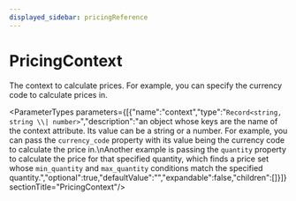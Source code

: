 ```yaml
---
displayed_sidebar: pricingReference
---
```



# PricingContext

The context to calculate prices. For example, you can specify the currency code to calculate prices in.

<ParameterTypes parameters={[{"name":"context","type":"`Record<string, string \\| number>`","description":"an object whose keys are the name of the context attribute. Its value can be a string or a number. For example, you can pass the `currency_code` property with its value being the currency code to calculate the price in.\nAnother example is passing the `quantity` property to calculate the price for that specified quantity, which finds a price set whose `min_quantity` and `max_quantity` conditions match the specified quantity.","optional":true,"defaultValue":"","expandable":false,"children":[]}]}  sectionTitle="PricingContext"/>
